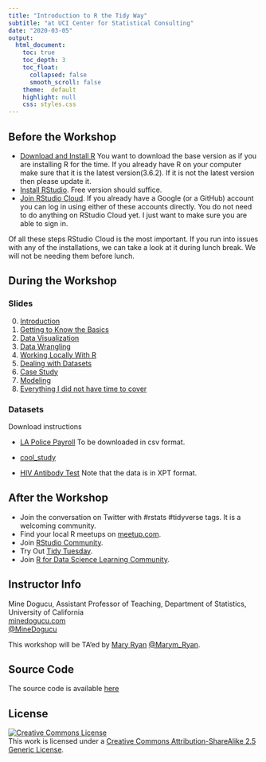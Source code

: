 ```yaml
---
title: "Introduction to R the Tidy Way"
subtitle: "at UCI Center for Statistical Consulting"
date: "2020-03-05"
output: 
  html_document:
    toc: true
    toc_depth: 3
    toc_float: 
      collapsed: false
      smooth_scroll: false
    theme:  default
    highlight: null
    css: styles.css
---
```


## Before the Workshop
- [Download and Install R](https://mirror.las.iastate.edu/CRAN/) You want to download the base version as if you are installing R for the time. If you already have R on your computer make sure that it is the latest version(3.6.2). If it is not the latest version then please update it. 
- [Install RStudio](https://rstudio.com/products/rstudio/download/). Free version should suffice. 
- [Join RStudio Cloud](https://login.rstudio.cloud/login?redirect=%2Foauth%2Fauthorize%3Fredirect_uri%3Dhttps%253A%252F%252Frstudio.cloud%252Flogin%26client_id%3Drstudio-cloud%26response_type%3Dcode%26show_auth%3D0%26show_login%3D0%26show_setup%3D1&setup=True). If you already have a Google (or a GitHub) account you can log in using either of these accounts directly. You do not need to do anything on RStudio Cloud yet. I just want to make sure you are able to sign in.

Of all these steps RStudio Cloud is the most important. If you run into issues with any of the installations, we can take a look at it during lunch break. We will not be needing them before lunch. 

## During the Workshop

### Slides

0. [Introduction](slides/0-welcome.html)  
1. [Getting to Know the Basics](slides/1-basics.html)
2. [Data Visualization](slides/2-visualization.html)
3. [Data Wrangling](slides/3-wrangling.html)  
4. [Working Locally With R](slides/4-local.html)  
5. [Dealing with Datasets](slides/5-datasets.html)  
6. [Case Study](slides/6-practice.html) 
7. [Modeling](slides/7-modeling.html)  
8. [Everything I did not have time to cover](slides/8-other.html)

### Datasets

Download instructions

- [LA Police Payroll](https://controllerdata.lacity.org/Payroll/Police-Payroll/sxpf-rh6t) To be downloaded in csv format. 

- <a href="slides/data/cool_study.xlsx">cool_study</a>

- [HIV Antibody Test](https://wwwn.cdc.gov/nchs/nhanes/search/datapage.aspx?Component=Laboratory&CycleBeginYear=2017) Note that the data is in XPT format.

## After the Workshop

- Join the conversation on Twitter with #rstats #tidyverse tags. It is a welcoming community. 
- Find your local R meetups on [meetup.com](https://www.meetup.com/topics/r-project-for-statistical-computing/).
- Join [RStudio Community](https://community.rstudio.com/). 
- Try Out [Tidy Tuesday](https://github.com/rfordatascience/tidytuesday).
- Join [R for Data Science Learning Community](https://www.rfordatasci.com/).

## Instructor Info

Mine Dogucu, Assistant Professor of Teaching, Department of Statistics, University of California  
[minedogucu.com](http://www.minedogucu.com)   
[@MineDogucu](http://www.twitter.com/MineDogucu) 

This workshop will be TA'ed by [Mary Ryan](https://www.ics.uci.edu/~marymr/)   [@Marym_Ryan](https://twitter.com/Marym_Ryan).

## Source Code

The source code is available [here](https://github.com/mdogucu/intro-r-tidy)

## License

<a rel="license" href="http://creativecommons.org/licenses/by-sa/2.5/"><img alt="Creative Commons License" style="border-width:0" src="https://i.creativecommons.org/l/by-sa/2.5/88x31.png" /></a><br />This work is licensed under a <a rel="license" href="http://creativecommons.org/licenses/by-sa/2.5/">Creative Commons Attribution-ShareAlike 2.5 Generic License</a>.
